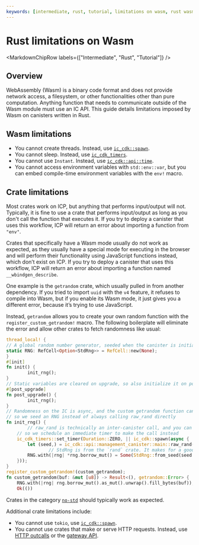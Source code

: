 ```yaml
---
keywords: [intermediate, rust, tutorial, limitations on wasm, rust wasm, rust limitations]
---
```



# Rust limitations on Wasm

<MarkdownChipRow labels={["Intermediate", "Rust", "Tutorial"]} />

## Overview

WebAssembly (Wasm) is a binary code format and does not provide network access, a filesystem, or other functionalities other than pure computation. Anything function that needs to communicate outside of the Wasm module must use an IC API. This guide details limitations imposed by Wasm on canisters written in Rust. 

## Wasm limitations

- You cannot create threads. Instead, use [`ic_cdk::spawn`](https://docs.rs/ic-cdk/0.16.0/ic_cdk/fn.spawn.html).
- You cannot sleep. Instead, use [`ic_cdk_timers`](https://docs.rs/ic-cdk-timers/latest/ic_cdk_timers/).
- You cannot use `Instant`. Instead, use [`ic_cdk::api::time`](https://docs.rs/ic-cdk/0.16.0/ic_cdk/api/fn.time.html).
- You cannot access environment variables with `std::env::var`, but you can embed compile-time environment variables with the `env!` macro.

## Crate limitations

Most crates work on ICP, but anything that performs input/output will not. Typically, it is fine to use a crate that performs input/output as long as you don't call the function that executes it. If you try to deploy a canister that uses this workflow, ICP will return an error about importing a function from `"env"`.

Crates that specifically have a Wasm mode usually do not work as expected, as they usually have a special mode for executing in the browser and will perform their functionality using JavaScript functions instead, which don’t exist on ICP. If you try to deploy a canister that uses this workflow, ICP will return an error about importing a function named `__wbindgen_describe`.

One example is the `getrandom` crate, which usually pulled in from another dependency. If you tried to import `uuid` with the `v4` feature, it refuses to compile into Wasm, but if you enable its Wasm mode, it just gives you a different error, because it’s trying to use JavaScript.

Instead, `getrandom` allows you to create your own random function with the `register_custom_getrandom!` macro. The following boilerplate will eliminate the error and allow other crates to fetch randomness like usual:

```rust
thread_local! {
// A global random number generator, seeded when the canister is initialized
static RNG: RefCell<Option<StdRng>> = RefCell::new(None);
}
#[init]
fn init() {
		init_rng();
}
// Static variables are cleared on upgrade, so also initialize it on post-upgrade
#[post_upgrade]
fn post_upgrade() {
		init_rng();
}
// Randomness on the IC is async, and the custom getrandom function can't be async,
// so we seed an RNG instead of always calling raw_rand directly
fn init_rng() {
		// raw_rand is technically an inter-canister call, and you can't make those from lifecycle functions like #[init],
    // so we schedule an immediate timer to make the call instead
    ic_cdk_timers::set_timer(Duration::ZERO, || ic_cdk::spawn(async {
        let (seed,) = ic_cdk::api::management_canister::main::raw_rand().await.unwrap();
				// StdRng is from the `rand` crate. It makes for a good default but any RNG implementation would work
        RNG.with(|rng| *rng.borrow_mut() = Some(StdRng::from_seed(seed.try_into().unwrap())));
    }));
}
register_custom_getrandom!(custom_getrandom);
fn custom_getrandom(buf: &mut [u8]) -> Result<(), getrandom::Error> {
    RNG.with(|rng| rng.borrow_mut().as_mut().unwrap().fill_bytes(buf));
    Ok(())


```

Crates in the category [`no-std`](https://crates.io/categories/no-std) should typically work as expected.

Additional crate limitations include:

- You cannot use `tokio`, use [`ic_cdk::spawn`](https://docs.rs/ic-cdk/0.16.0/ic_cdk/fn.spawn.html).
- You cannot use crates that make or serve HTTP requests. Instead, use [HTTP outcalls](/docs/current/developer-docs/smart-contracts/advanced-features/https-outcalls/https-outcalls-overview) or the [gateway API](/docs/current/references/http-gateway-protocol-spec/).

